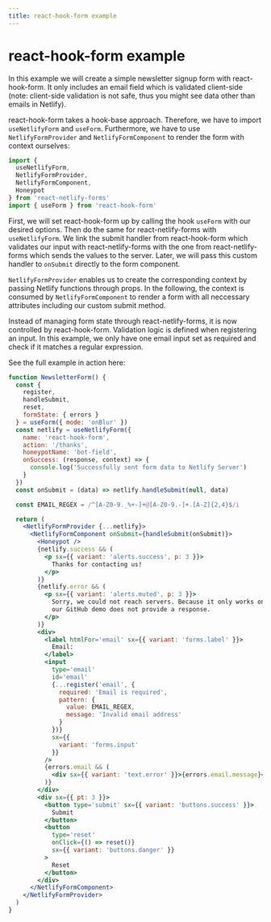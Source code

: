 ```yaml
---
title: react-hook-form example
---
```


# react-hook-form example

In this example we will create a simple newsletter signup form with react-hook-form. It only includes an email field which is validated client-side (note: client-side validation is not safe, thus you might see data other than emails in Netlify).

react-hook-form takes a hook-base approach. Therefore, we have to import `useNetlifyForm` and `useForm`. Furthermore, we have to use `NetlifyFormProvider` and `NetlifyFormComponent` to render the form with context ourselves:

```js
import {
  useNetlifyForm,
  NetlifyFormProvider,
  NetlifyFormComponent,
  Honeypot
} from 'react-netlify-forms'
import { useForm } from 'react-hook-form'
```

First, we will set react-hook-form up by calling the hook `useForm` with our desired options. Then do the same for react-netlify-forms with `useNetlifyForm`. We link the submit handler from react-hook-form which validates our input with react-netlify-forms with the one from react-netlify-forms which sends the values to the server. Later, we will pass this custom handler to `onSubmit` directly to the form component.

`NetlifyFormProvider` enables us to create the corresponding context by passing Netlify functions through props. In the following, the context is consumed by `NetlifyFormComponent` to render a form with all neccessary attributes including our custom submit method.

Instead of managing form state through react-netlify-forms, it is now controlled by react-hook-form. Validation logic is defined when registering an input. In this example, we only have one email input set as required and check if it matches a regular expression.

See the full example in action here:

```jsx live
function NewsletterForm() {
  const {
    register,
    handleSubmit,
    reset,
    formState: { errors }
  } = useForm({ mode: 'onBlur' })
  const netlify = useNetlifyForm({
    name: 'react-hook-form',
    action: '/thanks',
    honeypotName: 'bot-field',
    onSuccess: (response, context) => {
      console.log('Successfully sent form data to Netlify Server')
    }
  })
  const onSubmit = (data) => netlify.handleSubmit(null, data)

  const EMAIL_REGEX = /^[A-Z0-9._%+-]+@[A-Z0-9.-]+.[A-Z]{2,4}$/i

  return (
    <NetlifyFormProvider {...netlify}>
      <NetlifyFormComponent onSubmit={handleSubmit(onSubmit)}>
        <Honeypot />
        {netlify.success && (
          <p sx={{ variant: 'alerts.success', p: 3 }}>
            Thanks for contacting us!
          </p>
        )}
        {netlify.error && (
          <p sx={{ variant: 'alerts.muted', p: 3 }}>
            Sorry, we could not reach servers. Because it only works on Netlify,
            our GitHub demo does not provide a response.
          </p>
        )}
        <div>
          <label htmlFor='email' sx={{ variant: 'forms.label' }}>
            Email:
          </label>
          <input
            type='email'
            id='email'
            {...register('email', {
              required: 'Email is required',
              pattern: {
                value: EMAIL_REGEX,
                message: 'Invalid email address'
              }
            })}
            sx={{
              variant: 'forms.input'
            }}
          />
          {errors.email && (
            <div sx={{ variant: 'text.error' }}>{errors.email.message}</div>
          )}
        </div>
        <div sx={{ pt: 3 }}>
          <button type='submit' sx={{ variant: 'buttons.success' }}>
            Submit
          </button>
          <button
            type='reset'
            onClick={() => reset()}
            sx={{ variant: 'buttons.danger' }}
          >
            Reset
          </button>
        </div>
      </NetlifyFormComponent>
    </NetlifyFormProvider>
  )
}
```
